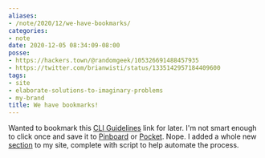 ```yaml
---
aliases:
- /note/2020/12/we-have-bookmarks/
categories:
- note
date: 2020-12-05 08:34:09-08:00
posse:
- https://hackers.town/@randomgeek/105326691488457935
- https://twitter.com/brianwisti/status/1335142957184409600
tags:
- site
- elaborate-solutions-to-imaginary-problems
- my-brand
title: We have bookmarks!
---
```


[CLI Guidelines]: https://clig.dev/
[Pocket]: https://app.getpocket.com/
[Pinboard]: http://pinboard.in/
[section]: /bookmark

Wanted to bookmark this [CLI Guidelines][] link for later.
I'm not smart enough to click once and save it to [Pinboard][] or [Pocket][].
Nope.
I added a whole new [section][] to my site, complete with script to help automate the process.